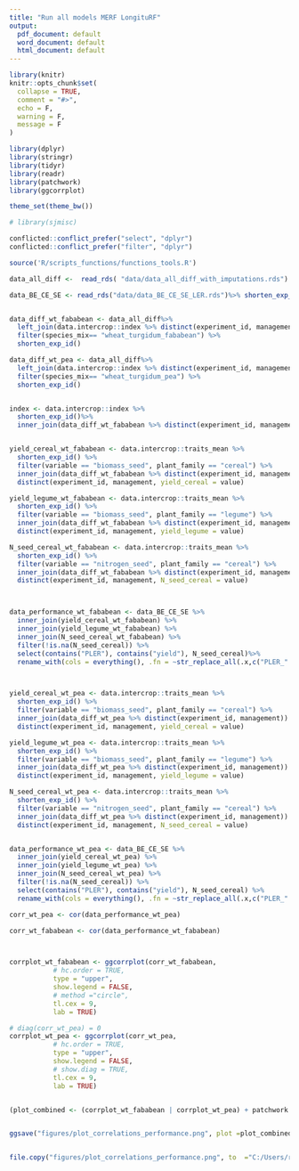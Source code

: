 ```yaml
---
title: "Run all models MERF LongituRF"
output:
  pdf_document: default
  word_document: default
  html_document: default
---
```


```r
library(knitr)
knitr::opts_chunk$set(
  collapse = TRUE,
  comment = "#>",
  echo = F,
  warning = F,
  message = F
)

```

```r

library(dplyr)
library(stringr)
library(tidyr)
library(readr)
library(patchwork)
library(ggcorrplot)

theme_set(theme_bw())

# library(sjmisc)

conflicted::conflict_prefer("select", "dplyr")
conflicted::conflict_prefer("filter", "dplyr")


```


```r

source('R/scripts_functions/functions_tools.R')

data_all_diff <-  read_rds( "data/data_all_diff_with_imputations.rds")

data_BE_CE_SE <- read_rds("data/data_BE_CE_SE_LER.rds")%>% shorten_exp_id()


data_diff_wt_fababean <- data_all_diff%>%
  left_join(data.intercrop::index %>% distinct(experiment_id, management, species_mix)) %>%
  filter(species_mix== "wheat_turgidum_fababean") %>%
  shorten_exp_id()

data_diff_wt_pea <- data_all_diff%>%
  left_join(data.intercrop::index %>% distinct(experiment_id, management, species_mix)) %>%
  filter(species_mix== "wheat_turgidum_pea") %>%
  shorten_exp_id()


index <- data.intercrop::index %>% 
  shorten_exp_id()%>%
  inner_join(data_diff_wt_fababean %>% distinct(experiment_id, management) ) 


yield_cereal_wt_fababean <- data.intercrop::traits_mean %>%
  shorten_exp_id() %>% 
  filter(variable == "biomass_seed", plant_family == "cereal") %>%
  inner_join(data_diff_wt_fababean %>% distinct(experiment_id, management)) %>% 
  distinct(experiment_id, management, yield_cereal = value)

yield_legume_wt_fababean <- data.intercrop::traits_mean %>%
  shorten_exp_id() %>% 
  filter(variable == "biomass_seed", plant_family == "legume") %>%
  inner_join(data_diff_wt_fababean %>% distinct(experiment_id, management)) %>% 
  distinct(experiment_id, management, yield_legume = value)

N_seed_cereal_wt_fababean <- data.intercrop::traits_mean %>%
  shorten_exp_id() %>% 
  filter(variable == "nitrogen_seed", plant_family == "cereal") %>%
  inner_join(data_diff_wt_fababean %>% distinct(experiment_id, management)) %>% 
  distinct(experiment_id, management, N_seed_cereal = value)



data_performance_wt_fababean <- data_BE_CE_SE %>%
  inner_join(yield_cereal_wt_fababean) %>% 
  inner_join(yield_legume_wt_fababean) %>% 
  inner_join(N_seed_cereal_wt_fababean) %>% 
  filter(!is.na(N_seed_cereal)) %>% 
  select(contains("PLER"), contains("yield"), N_seed_cereal)%>% 
  rename_with(cols = everything(), .fn = ~str_replace_all(.x,c("PLER_" ="pLER ", "yield_" = "Rdt ", "cereal" = "blé", "legume" = "féverole", "N_seed_" = "%N ")))



yield_cereal_wt_pea <- data.intercrop::traits_mean %>%
  shorten_exp_id() %>% 
  filter(variable == "biomass_seed", plant_family == "cereal") %>%
  inner_join(data_diff_wt_pea %>% distinct(experiment_id, management)) %>% 
  distinct(experiment_id, management, yield_cereal = value)

yield_legume_wt_pea <- data.intercrop::traits_mean %>%
  shorten_exp_id() %>% 
  filter(variable == "biomass_seed", plant_family == "legume") %>%
  inner_join(data_diff_wt_pea %>% distinct(experiment_id, management)) %>% 
  distinct(experiment_id, management, yield_legume = value)

N_seed_cereal_wt_pea <- data.intercrop::traits_mean %>%
  shorten_exp_id() %>% 
  filter(variable == "nitrogen_seed", plant_family == "cereal") %>%
  inner_join(data_diff_wt_pea %>% distinct(experiment_id, management)) %>% 
  distinct(experiment_id, management, N_seed_cereal = value)


data_performance_wt_pea <- data_BE_CE_SE %>%
  inner_join(yield_cereal_wt_pea) %>% 
  inner_join(yield_legume_wt_pea) %>%
  inner_join(N_seed_cereal_wt_pea) %>%
  filter(!is.na(N_seed_cereal)) %>% 
  select(contains("PLER"), contains("yield"), N_seed_cereal) %>% 
  rename_with(cols = everything(), .fn = ~str_replace_all(.x,c("PLER_" ="pLER ", "yield_" = "Rdt ", "cereal" = "blé", "legume" = "pois", "N_seed_" = "%N ")))

```


```r

corr_wt_pea <- cor(data_performance_wt_pea)

corr_wt_fababean <- cor(data_performance_wt_fababean)



corrplot_wt_fababean <- ggcorrplot(corr_wt_fababean, 
           # hc.order = TRUE, 
           type = "upper",
           show.legend = FALSE,
           # method ="circle",
           tl.cex = 9,
           lab = TRUE)

# diag(corr_wt_pea) = 0
corrplot_wt_pea <- ggcorrplot(corr_wt_pea, 
           # hc.order = TRUE,
           type = "upper",
           show.legend = FALSE,
           # show.diag = TRUE,
           tl.cex = 9,
           lab = TRUE)


(plot_combined <- (corrplot_wt_fababean | corrplot_wt_pea) + patchwork::plot_annotation(tag_levels = "A"))


ggsave("figures/plot_correlations_performance.png", plot =plot_combined, width  = 15, height = 8, unit = "cm")


file.copy("figures/plot_correlations_performance.png", to  ="C:/Users/rmahmoud/Dropbox/Applications/Overleaf/Manuscrit thèse/chap4_modeling_IC/figures/plot_correlations_performance.png", overwrite = TRUE)
```
